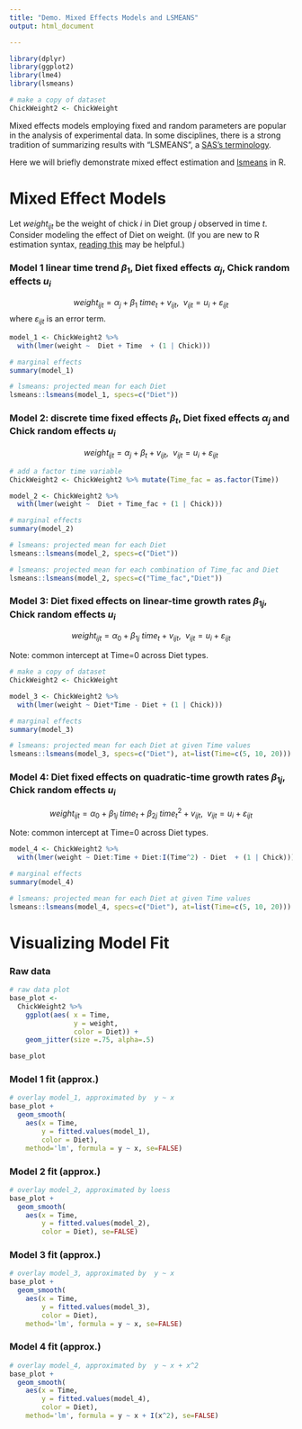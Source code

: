 ```yaml
---
title: "Demo. Mixed Effects Models and LSMEANS"
output: html_document

---
```


```r
library(dplyr)
library(ggplot2)
library(lme4)
library(lsmeans)

# make a copy of dataset
ChickWeight2 <- ChickWeight
```

Mixed effects models employing fixed and random parameters are popular in the analysis of experimental data.  In some disciplines, there is a strong tradition of summarizing results with "LSMEANS", a [SAS's terminology](http://andrey-myslivets.tumblr.com/post/92630498431/en).  

Here we will briefly  demonstrate mixed effect estimation and
[lsmeans](https://www.google.com/url?sa=t&rct=j&q=&esrc=s&source=web&cd=1&cad=rja&uact=8&ved=0ahUKEwjk4-XQo_LbAhVk4oMKHXY4ACUQFggoMAA&url=https%3A%2F%2Fcran.r-project.org%2Fweb%2Fpackages%2Flsmeans%2Fvignettes%2Fusing-lsmeans.pdf&usg=AOvVaw2kxQsw-sISiXmxlP2kTzj4) in R.   

# Mixed Effect Models {-}

Let $weight_{ijt}$ be the weight of chick $i$ in Diet group $j$ observed in time $t$.  Consider modeling the effect of Diet on weight. (If you are new to R estimation syntax, [reading this](http://conjugateprior.org/2013/01/formulae-in-r-anova/)
 may be helpful.) 

### Model 1 linear time trend $\beta_{1}$, Diet fixed effects $\alpha_{j}$,  Chick random effects $u_i$ {-}

$$ weight_{ijt} = \alpha_{j} + \beta_{1}\: time_t + v_{ijt}, \:\: v_{ijt} = u_i+ \varepsilon_{ijt}$$
where $\varepsilon_{ijt}$ is an error term. 

```r
model_1 <- ChickWeight2 %>% 
  with(lmer(weight ~  Diet + Time  + (1 | Chick))) 

# marginal effects 
summary(model_1)

# lsmeans: projected mean for each Diet 
lsmeans::lsmeans(model_1, specs=c("Diet"))
```

### Model 2: discrete time fixed effects $\beta_{t}$, Diet fixed effects $\alpha_{j}$ and Chick random effects $u_i$ {-}

$$ weight_{ijt} = \alpha_{j} + \beta_{t} + v_{ijt}, \:\: v_{ijt} = u_i+ \varepsilon_{ijt}$$

```r
# add a factor time variable
ChickWeight2 <- ChickWeight2 %>% mutate(Time_fac = as.factor(Time)) 

model_2 <- ChickWeight2 %>%
  with(lmer(weight ~  Diet + Time_fac + (1 | Chick)))

# marginal effects 
summary(model_2)

# lsmeans: projected mean for each Diet 
lsmeans::lsmeans(model_2, specs=c("Diet"))

# lsmeans: projected mean for each combination of Time_fac and Diet 
lsmeans::lsmeans(model_2, specs=c("Time_fac","Diet"))
```


### Model 3: Diet fixed effects on linear-time growth rates $\beta_{1j}$,  Chick random effects $u_i$ {-}

$$ weight_{ijt} = \alpha_{0} + \beta_{1j}\: time_t + v_{ijt}, \:\: v_{ijt} = u_i+ \varepsilon_{ijt}$$

Note: common intercept at Time=0 across Diet types.

```r
# make a copy of dataset
ChickWeight2 <- ChickWeight

model_3 <- ChickWeight2 %>% 
  with(lmer(weight ~ Diet*Time - Diet + (1 | Chick))) 

# marginal effects 
summary(model_3)

# lsmeans: projected mean for each Diet at given Time values 
lsmeans::lsmeans(model_3, specs=c("Diet"), at=list(Time=c(5, 10, 20)))
```

### Model 4: Diet fixed effects on quadratic-time growth rates $\beta_{1j}$,  Chick random effects $u_i$ {-}

$$ weight_{ijt} = \alpha_{0} + \beta_{1j}\: time_t + \beta_{2j}\: time_t^2 + v_{ijt}, \:\: v_{ijt} = u_i+ \varepsilon_{ijt}$$

Note: common intercept at Time=0 across Diet types.

```r
model_4 <- ChickWeight2 %>%
  with(lmer(weight ~ Diet:Time + Diet:I(Time^2) - Diet  + (1 | Chick)))

# marginal effects
summary(model_4)

# lsmeans: projected mean for each Diet at given Time values 
lsmeans::lsmeans(model_4, specs=c("Diet"), at=list(Time=c(5, 10, 20)))
```


# Visualizing Model Fit {-}

### Raw data {-}
```r
# raw data plot 
base_plot <- 
  ChickWeight2 %>%
    ggplot(aes( x = Time, 
                y = weight, 
                color = Diet)) + 
    geom_jitter(size =.75, alpha=.5) 

base_plot
```

### Model 1 fit (approx.) {-}

```r
# overlay model_1, approximated by  y ~ x
base_plot +
  geom_smooth(
    aes(x = Time, 
        y = fitted.values(model_1),
        color = Diet),
    method='lm', formula = y ~ x, se=FALSE)
```

### Model 2 fit (approx.) {-}
```r
# overlay model_2, approximated by loess 
base_plot +
  geom_smooth(
    aes(x = Time, 
        y = fitted.values(model_2),
        color = Diet), se=FALSE)
```

### Model 3 fit (approx.) {-}
```r
# overlay model_3, approximated by  y ~ x
base_plot +
  geom_smooth(
    aes(x = Time, 
        y = fitted.values(model_3),
        color = Diet),
    method='lm', formula = y ~ x, se=FALSE)
```

### Model 4 fit (approx.) {-}
```r
# overlay model_4, approximated by  y ~ x + x^2 
base_plot +
  geom_smooth(
    aes(x = Time, 
        y = fitted.values(model_4),
        color = Diet),
    method='lm', formula = y ~ x + I(x^2), se=FALSE)
```


